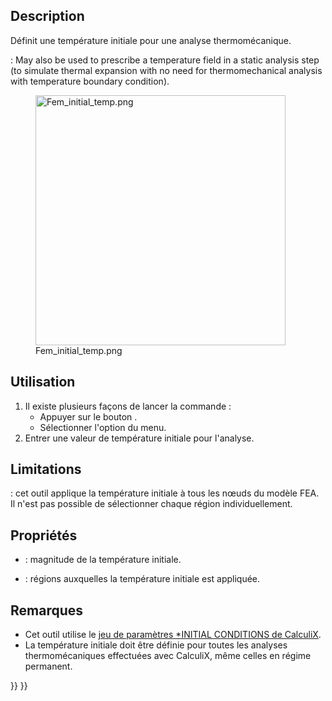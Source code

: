 <languages/>

{{Docnav/fr
|[[FEM_ConstraintSelfWeight/fr|Charge de gravité]]
|[[FEM_ConstraintHeatflux/fr|Charge de flux thermique]]
|[[FEM_Workbench/fr|Atelier FEM]]
|IconL=FEM_ConstraintSelfWeight.svg
|IconR=FEM_ConstraintHeatflux.svg
|IconC=Workbench_FEM.svg
}}

{{GuiCommandContainer
|{{GuiCommand/fr
|Name=FEM ConstraintInitialTemperature
|Name/fr=FEM Température initiale
|MenuLocation=Modèle → Conditions limites et charges thermiques → Température initiale
|Workbenches=[[FEM_Workbench/fr|FEM]]
|SeeAlso=[[FEM_tutorial/fr|FEM Tutoriel]]
}}
{{GuiCommandFemInfo/fr
|Solvers=CalculiX, Elmer
}}
}}

==Description==

Définit une température initiale pour une analyse thermomécanique.

<div lang="en" dir="ltr" class="mw-content-ltr">
{{Version|1.0}}: May also be used to prescribe a temperature field in a static analysis step (to simulate thermal expansion with no need for thermomechanical analysis with temperature boundary condition).
</div>

[[Image:Fem_initial_temp.png|400px]]

{{Caption|Deux cubes ayant des températures initiales différentes échangeant de la chaleur}}

<span id="Usage"></span>
==Utilisation==

# Il existe plusieurs façons de lancer la commande :
#* Appuyer sur le bouton {{Button|[[Image:FEM_ConstraintInitialTemperature.svg|16px]] [[FEM_ConstraintInitialTemperature/fr|Température initiale]]}}.
#* Sélectionner l'option {{MenuCommand|Modèle → Conditions limites et charges thermiques → [[Image:FEM_ConstraintInitialTemperature.svg|16px]] Température initiale}} du menu.
# Entrer une valeur de température initiale pour l'analyse.

==Limitations==

{{VersionMinus/fr|1.0}} : cet outil applique la température initiale à tous les nœuds du modèle FEA. Il n'est pas possible de sélectionner chaque région individuellement.

<span id="Properties"></span>
==Propriétés==

<div class="mw-translate-fuzzy">
* {{PropertyData|initial Temperature}} : magnitude de la température initiale.
* {{PropertyData|References}} : régions auxquelles la température initiale est appliquée. {{Version/fr|1.1}}
</div>

: {{Code|lang=text|code=
time_1, amplitude_value_1
…
}}

<span id="Notes"></span>
==Remarques==

<div class="mw-translate-fuzzy">
* Cet outil utilise le [https://web.mit.edu/calculix_v2.7/CalculiX/ccx_2.7/doc/ccx/node215.html jeu de paramètres *INITIAL CONDITIONS de CalculiX].
* La température initiale doit être définie pour toutes les analyses thermomécaniques effectuées avec CalculiX, même celles en régime permanent.
</div>


{{Docnav/fr
|[[FEM_ConstraintSelfWeight/fr|Charge de gravité]]
|[[FEM_ConstraintHeatflux/fr|Charge de flux thermique]]
|[[FEM_Workbench/fr|Atelier FEM]]
|IconL=FEM_ConstraintSelfWeight.svg
|IconR=FEM_ConstraintHeatflux.svg
|IconC=Workbench_FEM.svg
}}

{{FEM_Tools_navi{{#translation:}}}}
{{Userdocnavi{{#translation:}}}}